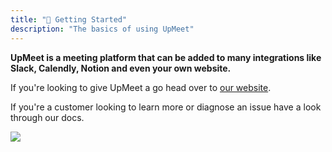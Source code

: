 ```yaml
---
title: "👋 Getting Started"
description: "The basics of using UpMeet"
---
```


**UpMeet is a meeting platform that can be added to many integrations like
Slack, Calendly, Notion and even your own website.**

If you're looking to give UpMeet a go head over to
[our website](https://upmeet.me).

If you're a customer looking to learn more or diagnose an issue have a look
through our docs.

![](/images/getting-started.png)
